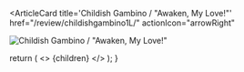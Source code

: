 <ArticleCard
  title='Childish Gambino / "Awaken, My Love!"'
  href="/review/childishgambino1L/"
  actionIcon="arrowRight"
>

![Childish Gambino / "Awaken, My Love!"](../../images/cd/childishgambino1L.jpg) 

</ArticleCard>

  return (
    <>
      {children}
    </>
  );
}